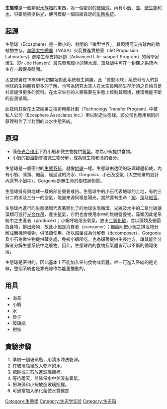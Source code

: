 {{unreferenced|time=2015-05-18T18:22:55+00:00}}

'''生態球'''是一個類似[[水族箱|水族箱]]的東西，為一個密封的[[玻璃|玻璃]][[球|球]]，內有小[[蝦|蝦]]、[[藻|藻]]、[[微生物|微生物]]和[[水|水]]，只要能夠提供[[光|光]]，便可模擬一個自給自足的[[生態系統|生態系統]]。

==起源==
生態球（Ecosphere）是一微小的、封閉的「微型世界」，其環境可支持球內的動植物生存。[[美國太空總署|美國太空總署]]（NASA）火箭推進實驗室（Jet Propulsion Laboratory）進階生命支持計劃（Advanced Life-support Program）的科學家漢生（Dr Joe Hanson）最先發現細小的鹽水蝦、藻及蝸牛可在一封閉之系統內生存一段很長時間。

太空總署在1980年代初開始對此系統發生興趣，此「微型地球」系統可令人們對地球的生物圈有更多的了解，也可為研究太空人在太空長時間生存所須之自給自足社區提供更多的資料。在太空生存的人類需要在生態上控制其環境，使環境能不斷的自我循環。

此技術其後在太空總署之技術轉移計劃（Technology Transfer Program）中被私人公司（Ecosphere Associates Inc.）用以制造生態球。該公司也應用相同的原理制作了半封閉的淡水生態系統。

==原理==
*藻在[[光合作用|光合作用]]下為小蝦和微生物提供[[氧氣|氧氣]]，亦為小蝦提供食物。
*小蝦的[[排泄物|排泄物]]會被微生物分解，成為微生物和藻的養分。
生態球是一個密封的[[生態系統|生態系統]]，就像[[地球|地球]]一樣。生態球由透明的玻璃球體組成，內有小蝦、藻類、細菌、經過濾的海水、Gorgonia、小石及空氣（太空總署的設計內還有小蝸牛）。Gorgonia是無生命的樹枝狀物質。

生態球擁有與地球一樣的部份重要成份。生態球中的小石代表地球的土地，有約三分二的水及三分一的空氣，能量來源同樣是陽光，當然還有生命：[[蝦|蝦]]、[[藻|藻]]及[[細菌|細菌]]。

生態球內進行的生態循環代表著簡化了的地球生態循環。光線及水中的二氧化碳讓藻類可進行[[光合作用|光合作用]]，產生[[氧|氧]]氣，它們也會使用水中的無機營養物，藻類因此是系統中之生產者（producer）；小蝦呼吸用去氧氣，放出[[二氧化碳|二氧化碳]]，並以藻類及細菌為食物，排出廢物，故此小蝦是消費者（consumer）；細菌則把小蝦之排泄物分解成無機營養物，供藻類使用，所以細菌成為分解者（decomposer）。Gorgonia及小石為微生物提供藏身處，免被小蝦所吃，也為細菌提供生長地方，讓其能作分解者分解生態系統中之廢物。因此，生態球內的食物及氣體皆可以不斷的循環使用。

生態球是密封的，因此基本上不能加入任何食物或氣體，唯一可進入系統的是光線，整個系統也是靠光線作為能量推動的。

==用具==
*海草
*小蝦
*水
*砂子
*玻璃瓶
*樹枝

==實驗步驟==
#準備一個玻璃瓶，用清水沖洗乾淨。
#在玻璃瓶裡放入乾淨的水。
#把砂或岩石放進玻璃瓶裡。
#等待兩天，並確保水中並沒有氯氣。
#把海藻和小蝦放進玻璃瓶裡。
#可適當加入硝化菌使水質穩定

[[Category:生態學|Category:生態學]]
[[Category:生态学实验|Category:生态学实验]]
[[Category:生态箱|Category:生态箱]]